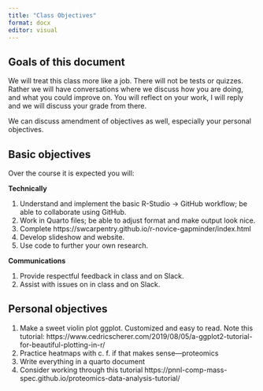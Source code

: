 ```yaml
---
title: "Class Objectives"
format: docx
editor: visual
---
```


## Goals of this document

We will treat this class more like a job. There will not be tests or quizzes. Rather we will have conversations where we discuss how you are doing, and what you could improve on. You will reflect on your work, I will reply and we will discuss your grade from there.

We can discuss amendment of objectives as well, especially your personal objectives.

## Basic objectives

Over the course it is expected you will:

**Technically**

1.  Understand and implement the basic R-Studio -\> GitHub workflow; be able to collaborate using GitHub.
2.  Work in Quarto files; be able to adjust format and make output look nice.
3.  Complete https://swcarpentry.github.io/r-novice-gapminder/index.html
4.  Develop slideshow and website.
5.  Use code to further your own research.

**Communications**

1.  Provide respectful feedback in class and on Slack.
2.  Assist with issues on in class and on Slack.

## Personal objectives

1.  Make a sweet violin plot ggplot. Customized and easy to read.  Note this tutorial: https://www.cedricscherer.com/2019/08/05/a-ggplot2-tutorial-for-beautiful-plotting-in-r/
2.  Practice heatmaps with c. f. if that makes sense---proteomics
3.  Write everything in a quarto document
4.  Consider working through this tutorial https://pnnl-comp-mass-spec.github.io/proteomics-data-analysis-tutorial/




